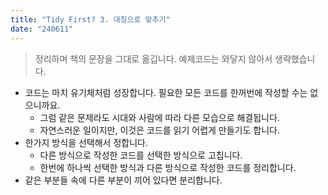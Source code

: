 ```yaml
---
title: "Tidy First? 3. 대칭으로 맞추기"
date: "240611"
---
```


> 정리하며 책의 문장을 그대로 옮깁니다. 예제코드는 와닿지 않아서 생략했습니다.

- 코드는 마치 유기체처럼 성장합니다. 필요한 모든 코드를 한꺼번에 작성할 수는 없으니까요.
  - 그럼 같은 문제라도 시대와 사람에 따라 다른 모습으로 해결됩니다.
  - 자연스러운 일이지만, 이것은 코드를 읽기 어렵게 만들기도 합니다.
- 한가지 방식을 선택해서 정합니다.
  - 다른 방식으로 작성한 코드를 선택한 방식으로 고칩니다.
  - 한번에 하나씩 선택한 방식과 다른 방식으로 작성한 코드를 정리합니다.
- 같은 부분들 속에 다른 부분이 끼어 있다면 분리합니다.
